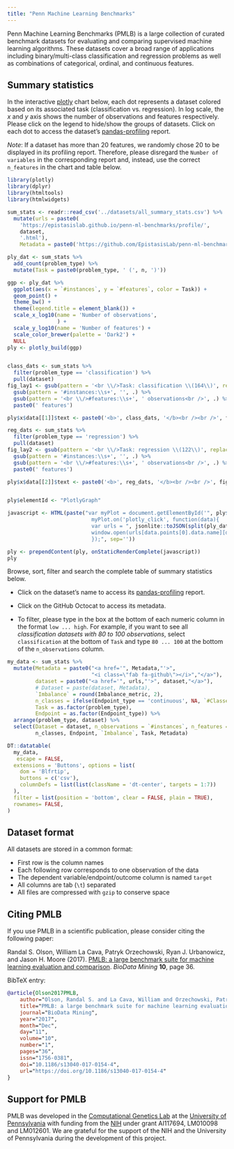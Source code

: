 ```yaml
---
title: "Penn Machine Learning Benchmarks"
---
```



Penn Machine Learning Benchmarks (PMLB) is a large collection of curated benchmark datasets for evaluating and comparing supervised machine learning algorithms.
These datasets cover a broad range of applications including binary/multi-class classification and regression problems as well as combinations of categorical, ordinal, and continuous features.


## Summary statistics

In the interactive  [plotly](https://plotly.com/) chart below, each dot represents a dataset colored based on its associated task (classification vs. regression).
In log scale, the *x* and *y* axis shows the number of observations and features respectively.
Please click on the legend to hide/show the groups of datasets.
Click on each dot to access the dataset's [pandas-profiling](https://pandas-profiling.github.io/pandas-profiling/docs/master/rtd/) report.

*Note*: If a dataset has more than 20 features, we randomly chose 20 to be displayed in its profiling report. Therefore, please disregard the `Number of variables` in the corresponding report and, instead, use the correct `n_features` in the chart and table below.

```r
library(plotly)
library(dplyr)
library(htmltools)
library(htmlwidgets)
```

```r
sum_stats <- readr::read_csv('../datasets/all_summary_stats.csv') %>% 
  mutate(urls = paste0(
    'https://epistasislab.github.io/penn-ml-benchmarks/profile/',
    dataset,
    '.html'),
    Metadata = paste0('https://github.com/EpistasisLab/penn-ml-benchmarks/tree/PMLB2.0/datasets/', dataset, '/metadata.yaml'))

ply_dat <- sum_stats %>% 
  add_count(problem_type) %>% 
  mutate(Task = paste0(problem_type, ' (', n, ')')) 

ggp <- ply_dat %>% 
  ggplot(aes(x = `#instances`, y = `#features`, color = Task)) +
  geom_point() +
  theme_bw() +
  theme(legend.title = element_blank()) +
  scale_x_log10(name = 'Number of observations',
                ) +
  scale_y_log10(name = 'Number of features') +
  scale_color_brewer(palette = 'Dark2') +
  NULL
ply <- plotly_build(ggp)


class_dats <- sum_stats %>% 
  filter(problem_type == 'classification') %>% 
  pull(dataset)
fig_lay1 <- gsub(pattern = '<br \\/>Task: classification \\(164\\)', replacement = '', ply$x$data[[1]]$text) %>% 
  gsub(pattern = '#instances:\\s+', '', .) %>% 
  gsub(pattern = '<br \\/>#features:\\s+', ' observations<br />', .) %>% 
  paste0(' features')

ply$x$data[[1]]$text <- paste0('<b>', class_dats, '</b><br /><br />', fig_lay1)

reg_dats <- sum_stats %>% 
  filter(problem_type == 'regression') %>% 
  pull(dataset)
fig_lay2 <- gsub(pattern = '<br \\/>Task: regression \\(122\\)', replacement = '', ply$x$data[[2]]$text) %>% 
  gsub(pattern = '#instances:\\s+', '', .) %>% 
  gsub(pattern = '<br \\/>#features:\\s+', ' observations<br />', .) %>% 
  paste0(' features')

ply$x$data[[2]]$text <- paste0('<b>', reg_dats, '</b><br /><br />', fig_lay2)


ply$elementId <- "PlotlyGraph"

javascript <- HTML(paste("var myPlot = document.getElementById('", ply$elementId, "');
                           myPlot.on('plotly_click', function(data){
                           var urls = ", jsonlite::toJSON(split(ply_dat, ply_dat$Task)), ";
                           window.open(urls[data.points[0].data.name][data.points[0].pointNumber]['urls'],'_blank');
                           });", sep=''))  

ply <- prependContent(ply, onStaticRenderComplete(javascript))
ply
```

Browse, sort, filter and search the complete table of summary statistics below.

* Click on the dataset's name to access its [pandas-profiling](https://pandas-profiling.github.io/pandas-profiling/docs/master/rtd/) report.

* Click on the GitHub Octocat <i class="fab fa-github"></i> to access its metadata.

* To filter, please type in the box at the bottom of each numeric column in the format `low ... high`.
For example, if you want to see all *classification datasets with 80 to 100 observations*, select `classification` at the bottom of `Task` and type `80 ... 100` at the bottom of the `n_observations` column. 


```r
my_data <- sum_stats %>% 
  mutate(Metadata = paste0("<a href='", Metadata,"'>", 
                           "<i class=\"fab fa-github\"></i>","</a>"),
         dataset = paste0("<a href='", urls,"'>", dataset,"</a>"),
         # Dataset = paste(dataset, Metadata),
         `Imbalance` = round(Imbalance_metric, 2),
         n_classes = ifelse(Endpoint_type == 'continuous', NA, `#Classes`),
         Task = as.factor(problem_type),
         Endpoint = as.factor(Endpoint_type)) %>% 
  arrange(problem_type, dataset) %>% 
  select(Dataset = dataset, n_observations = `#instances`, n_features = `#features`, 
         n_classes, Endpoint, `Imbalance`, Task, Metadata)

DT::datatable(
  my_data,
   escape = FALSE,
  extensions = 'Buttons', options = list(
    dom = 'Blfrtip',
    buttons = c('csv'),
    columnDefs = list(list(className = 'dt-center', targets = 1:7))
  ),
  filter = list(position = 'bottom', clear = FALSE, plain = TRUE),
  rownames= FALSE,
)
```

## Dataset format

All datasets are stored in a common format:

* First row is the column names
* Each following row corresponds to one observation of the data
* The dependent variable/endpoint/outcome column is named `target`
* All columns are tab (`\t`) separated
* All files are compressed with `gzip` to conserve space


## Citing PMLB

If you use PMLB in a scientific publication, please consider citing the following paper:

Randal S. Olson, William La Cava, Patryk Orzechowski, Ryan J. Urbanowicz, and Jason H. Moore (2017). [PMLB: a large benchmark suite for machine learning evaluation and comparison](https://biodatamining.biomedcentral.com/articles/10.1186/s13040-017-0154-4). *BioData Mining* **10**, page 36.

BibTeX entry:

```bibtex
@article{Olson2017PMLB,
    author="Olson, Randal S. and La Cava, William and Orzechowski, Patryk and Urbanowicz, Ryan J. and Moore, Jason H.",
    title="PMLB: a large benchmark suite for machine learning evaluation and comparison",
    journal="BioData Mining",
    year="2017",
    month="Dec",
    day="11",
    volume="10",
    number="1",
    pages="36",
    issn="1756-0381",
    doi="10.1186/s13040-017-0154-4",
    url="https://doi.org/10.1186/s13040-017-0154-4"
}
```

## Support for PMLB

PMLB was developed in the [Computational Genetics Lab](http://epistasis.org/) at the [University of Pennsylvania](https://www.upenn.edu/) with funding from the [NIH](http://www.nih.gov/) under grant AI117694, LM010098 and LM012601.
We are grateful for the support of the NIH and the University of Pennsylvania during the development of this project.

